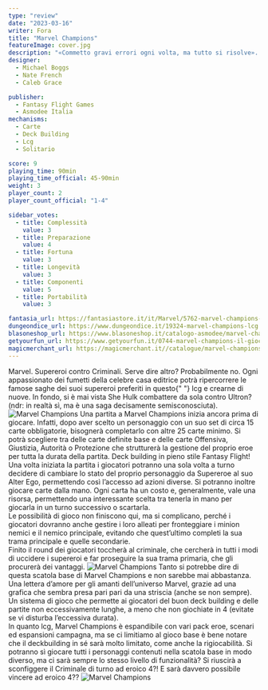 ```yaml
---
type: "review"
date: "2023-03-16"
writer: Fora
title: "Marvel Champions"
featureImage: cover.jpg
description: "«Commetto gravi errori ogni volta, ma tutto si risolve». (Thor, Thor: ragnarok)"
designer:
  - Michael Boggs
  - Nate French
  - Caleb Grace

publisher:
  - Fantasy Flight Games
  - Asmodee Italia
mechanisms:
  - Carte
  - Deck Building
  - Lcg
  - Solitario

score: 9
playing_time: 90min
playing_time_official: 45-90min
weight: 3
player_count: 2
player_count_official: "1-4"

sidebar_votes:
  - title: Complessità
    value: 3
  - title: Preparazione
    value: 4
  - title: Fortuna
    value: 3
  - title: Longevità
    value: 3
  - title: Componenti
    value: 5
  - title: Portabilità
    value: 3

fantasia_url: https://fantasiastore.it/it/Marvel/5762-marvel-champions-lcg-set-base-ita.html
dungeondice_url: https://www.dungeondice.it/19324-marvel-champions-lcg.html
blasoneshop_url: https://www.blasoneshop.it/catalogo-asmodee/marvel-champions-lcg-72-2560
getyourfun_url: https://www.getyourfun.it/0744-marvel-champions-il-gioco-di-carte-marvel-champions.html
magicmerchant_url: https://magicmerchant.it//catalogue/marvel-champions-lcg-43615/
---
```


<Setting>
  Marvel. Supereroi contro Criminali. Serve dire altro? Probabilmente no. Ogni
  appassionato dei fumetti della celebre casa editrice potrà ripercorrere le
  famose saghe dei suoi supereroi preferiti in questo{" "}
  <Link to="//mechanism/lcg"> lcg </Link> e crearne di nuove. In fondo, si è mai
  vista She Hulk combattere da sola contro Ultron? (ndr: in realtà sì, ma è una
  saga decisamente semisconosciuta).
</Setting>

<img src="./game1.jpg" alt="Marvel Champions" />

<Rules>
Una partita a Marvel Champions inizia ancora prima di giocare. Infatti, dopo aver scelto un personaggio con un suo set di circa 15 carte obbligatorie, bisognerà completarlo con altre 25 carte minimo. Si potrà scegliere tra delle carte definite base e delle carte Offensiva, Giustizia, Autorità o Protezione che strutturerà la gestione del proprio eroe per tutta la durata della partita. <Link to="/mechanism/deck-building"> Deck building </Link> in pieno stile Fantasy Flight! <br/>
Una volta iniziata la partita i giocatori potranno una sola volta a turno decidere di cambiare lo stato del proprio personaggio da Supereroe al suo Alter Ego, permettendo così l’accesso ad azioni diverse. Si potranno inoltre giocare carte dalla mano. Ogni carta ha un costo e, generalmente, vale una risorsa, permettendo una interessante scelta tra tenerla in mano per giocarla in un turno successivo o scartarla. <br/>
Le possibilità di gioco non finiscono qui, ma si complicano, perché i giocatori dovranno anche gestire i loro alleati per fronteggiare i minion nemici e il nemico principale, evitando che quest’ultimo completi la sua trama principale e quelle secondarie.<br/>
Finito il round dei giocatori toccherà al criminale, che cercherà in tutti i modi di uccidere i supereroi e far proseguire la sua trama primaria, che gli procurerà dei vantaggi.

</Rules>

<img src="./game2.jpg" alt="Marvel Champions" />

<Feedback>
  Tanto si potrebbe dire di questa scatola base di Marvel Champions e non
  sarebbe mai abbastanza. Una lettera d’amore per gli amanti dell’universo
  Marvel, grazie ad una grafica che sembra presa pari pari da una striscia
  (anche se non sempre). Un sistema di gioco che permette ai giocatori del buon
  deck building e delle partite non eccessivamente lunghe, a meno che non
  giochiate in 4 (evitate se vi disturba l’eccessiva durata). <br />
  In quanto lcg, Marvel Champions è espandibile con vari pack eroe, scenari ed espansioni
  campagna, ma se ci limitiamo al gioco base è bene notare che il deckbuilding in
  sé sarà molto limitato, come anche la rigiocabilità. Si potranno sì giocare tutti
  i personaggi contenuti nella scatola base in modo diverso, ma ci sarà sempre lo
  stesso livello di funzionalità? Si riuscirà a sconfiggere il Criminale di turno
  ad eroico 4?! E sarà davvero possibile vincere ad eroico 4??
</Feedback>

<img src="./game3.jpg" alt="Marvel Champions" />
